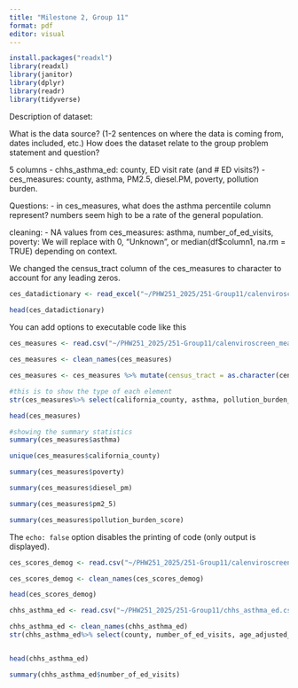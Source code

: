```yaml
---
title: "Milestone 2, Group 11"
format: pdf
editor: visual
---
```


```r

install.packages("readxl")
library(readxl)
library(janitor)
library(dplyr)
library(readr)
library(tidyverse)
```

Description of dataset:

What is the data source? (1-2 sentences on where the data is coming from, dates included, etc.) How does the dataset relate to the group problem statement and question?


5 columns - chhs_asthma_ed: county, ED visit rate (and \# ED visits?) - ces_measures: county, asthma, PM2.5, diesel.PM, poverty, pollution burden.

Questions: - in ces_measures, what does the asthma percentile column represent? numbers seem high to be a rate of the general population. 

cleaning: - NA values from ces_measures: asthma, number_of_ed_visits, poverty: We will replace with 0, "Unknown", or median(df\$column1, na.rm = TRUE) depending on context.

We changed the census_tract column of the ces_measures to character to account for any leading zeros. 

```r

ces_datadictionary <- read_excel("~/PHW251_2025/251-Group11/calenviroscreen_datadictionary.xlsx")
  
head(ces_datadictionary)
```

You can add options to executable code like this

```r
ces_measures <- read.csv("~/PHW251_2025/251-Group11/calenviroscreen_measures_2021.csv")

ces_measures <- clean_names(ces_measures) 

ces_measures <- ces_measures %>% mutate(census_tract = as.character(census_tract))

#this is to show the type of each element
str(ces_measures%>% select(california_county, asthma, pollution_burden_score, pm2_5, diesel_pm, poverty))

head(ces_measures)
```




```r
#showing the summary statistics
summary(ces_measures$asthma)

```

```r

unique(ces_measures$california_county)
```

```r
summary(ces_measures$poverty)
```

```r
summary(ces_measures$diesel_pm)
```

```r
summary(ces_measures$pm2_5)
```

```r
summary(ces_measures$pollution_burden_score)
```


The `echo: false` option disables the printing of code (only output is displayed).

```r
ces_scores_demog <- read.csv("~/PHW251_2025/251-Group11/calenviroscreen_scores_demog_2021.csv")

ces_scores_demog <- clean_names(ces_scores_demog)

head(ces_scores_demog)
```

```r
chhs_asthma_ed <- read.csv("~/PHW251_2025/251-Group11/chhs_asthma_ed.csv")

chhs_asthma_ed <- clean_names(chhs_asthma_ed)
str(chhs_asthma_ed%>% select(county, number_of_ed_visits, age_adjusted_ed_visit_rate))


head(chhs_asthma_ed)
```

```r
summary(chhs_asthma_ed$number_of_ed_visits)
```